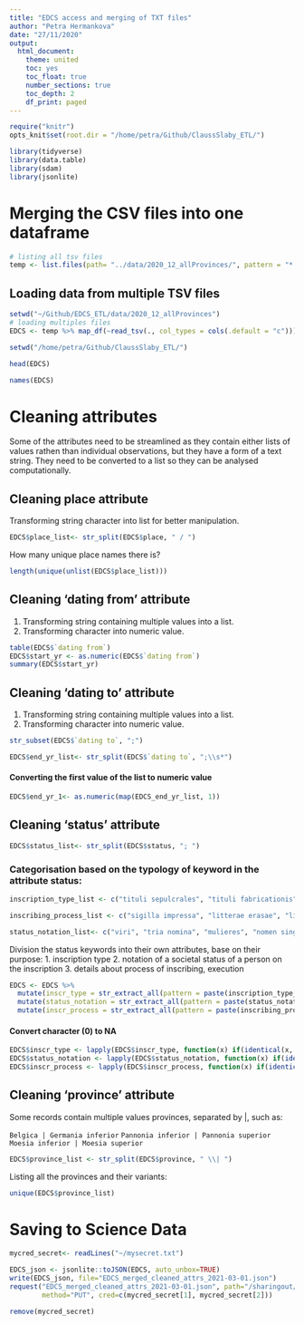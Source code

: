 ```yaml
---
title: "EDCS access and merging of TXT files"
author: "Petra Hermankova"
date: "27/11/2020"
output:
  html_document:
    theme: united
    toc: yes
    toc_float: true
    number_sections: true
    toc_depth: 2
    df_print: paged
---
```


```r
require("knitr")
opts_knit$set(root.dir = "/home/petra/Github/ClaussSlaby_ETL/")

library(tidyverse)
library(data.table)
library(sdam)
library(jsonlite)
```

# Merging the CSV files into one dataframe
```r
# listing all tsv files
temp <- list.files(path= "../data/2020_12_allProvinces/", pattern = "*.tsv")
```

## Loading data from multiple TSV files

```r
setwd("~/Github/EDCS_ETL/data/2020_12_allProvinces")
# loading multiples files
EDCS <- temp %>% map_df(~read_tsv(., col_types = cols(.default = "c")))

setwd("/home/petra/Github/ClaussSlaby_ETL/")
```

```r
head(EDCS)
```

```r
names(EDCS)
```

# Cleaning attributes

Some of the attributes need to be streamlined as they contain either lists of values rathen than individual observations, but they have a form of a text string. They need to be converted to a list so they can be analysed computationally.

## Cleaning place attribute

Transforming string character into list for better manipulation.
```r
EDCS$place_list<- str_split(EDCS$place, " / ")
```

How many unique place names there is?
```r
length(unique(unlist(EDCS$place_list)))
```

## Cleaning 'dating from' attribute

1. Transforming string containing multiple values into a list.
2. Transforming character into numeric value.
```r
table(EDCS$`dating from`)
EDCS$start_yr <- as.numeric(EDCS$`dating from`)
summary(EDCS$start_yr)
```

## Cleaning 'dating to' attribute

1. Transforming string containing multiple values into a list.
2. Transforming character into numeric value.

```r
str_subset(EDCS$`dating to`, ";")
```

```r

EDCS$end_yr_list<- str_split(EDCS$`dating to`, ";\\s*")
```

#### Converting the first value of the list to numeric value
```r
EDCS$end_yr_1<- as.numeric(map(EDCS_end_yr_list, 1))
```

## Cleaning 'status' attribute

```r
EDCS$status_list<- str_split(EDCS$status, "; ")
```

### Categorisation based on the typology of keyword in the attribute status:

```r
inscription_type_list <- c("tituli sepulcrales", "tituli fabricationis", "inscriptiones christianae", "tituli sacri", "tituli possessionis", "tituli operum", "miliaria", "tituli honorarii", "carmina", "signacula", "diplomata militaria", "leges", "defixiones", "termini", "reges", "signacula medicorum", "senatus consulta")

inscribing_process_list <- c("sigilla impressa", "litterae erasae", "litterae in litura", "tesserae nummulariae")

status_notation_list<- c("viri", "tria nomina", "mulieres", "nomen singulare", "liberti/libertae", "milites", "Augusti/Augustae", "ordo senatorius", "servi/servae", "officium/professio", "ordo decurionum", "sacerdotes pagani", "praenomen et nomen", "ordo equester", "seviri Augustales", "sacerdotes christiani")
```

Division the status keywords into their own attributes, base on their purpose:
1. inscription type
2. notation of a societal status of a person on the inscription
3. details about process of inscribing, execution

```r
EDCS <- EDCS %>% 
  mutate(inscr_type = str_extract_all(pattern = paste(inscription_type_list, collapse="|"), string = EDCS$status)) %>% 
  mutate(status_notation = str_extract_all(pattern = paste(status_notation_list, collapse="|"), string = EDCS$status)) %>% 
  mutate(inscr_process = str_extract_all(pattern = paste(inscribing_process_list, collapse="|"), string = EDCS$status))
```

#### Convert character (0) to NA

```r
EDCS$inscr_type <- lapply(EDCS$inscr_type, function(x) if(identical(x, character(0))) NA_character_ else x)
EDCS$status_notation <- lapply(EDCS$status_notation, function(x) if(identical(x, character(0))) NA_character_ else x)
EDCS$inscr_process <- lapply(EDCS$inscr_process, function(x) if(identical(x, character(0))) NA_character_ else x)
```

## Cleaning 'province' attribute

Some records contain multiple values provinces, separated by |, such as: 

`Belgica | Germania inferior`
`Pannonia inferior | Pannonia superior`
`Moesia inferior | Moesia superior`

```r
EDCS$province_list <- str_split(EDCS$province, " \\| ")
```

Listing all the provinces and their variants:
```r
unique(EDCS$province_list)
```
# Saving to Science Data

```r
mycred_secret<- readLines("~/mysecret.txt")
```

```r
EDCS_json <- jsonlite::toJSON(EDCS, auto_unbox=TRUE)
write(EDCS_json, file="EDCS_merged_cleaned_attrs_2021-03-01.json")
request("EDCS_merged_cleaned_attrs_2021-03-01.json", path="/sharingout/648597@au.dk/SDAM_root/SDAM_data/EDCS/public",
        method="PUT", cred=c(mycred_secret[1], mycred_secret[2]))
```

```r
remove(mycred_secret)
```
